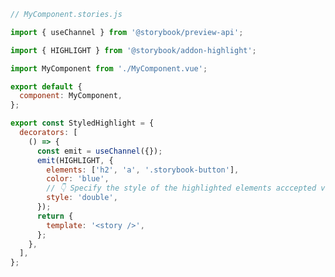```js
// MyComponent.stories.js

import { useChannel } from '@storybook/preview-api';

import { HIGHLIGHT } from '@storybook/addon-highlight';

import MyComponent from './MyComponent.vue';

export default {
  component: MyComponent,
};

export const StyledHighlight = {
  decorators: [
    () => {
      const emit = useChannel({});
      emit(HIGHLIGHT, {
        elements: ['h2', 'a', '.storybook-button'],
        color: 'blue',
        // 👇 Specify the style of the highlighted elements acccepted values are: 'double', 'solid', 'dotted', 'dashed'
        style: 'double',
      });
      return {
        template: '<story />',
      };
    },
  ],
};
```
